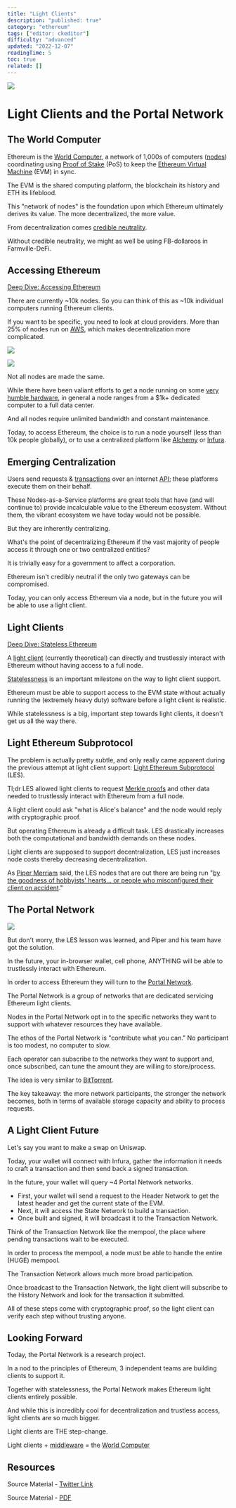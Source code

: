 ```yaml
---
title: "Light Clients"
description: "published: true"
category: "ethereum"
tags: ["editor: ckeditor"]
difficulty: "advanced"
updated: "2022-12-07"
readingTime: 5
toc: true
related: []
---
```


![](/images/light-client-1.jpeg)

# Light Clients and the Portal Network

## The World Computer

Ethereum is the [World Computer](/ethereum/world-computer), a network of 1,000s of computers ([nodes](/ethereum/network/node)) coordinating using [Proof of Stake](/ethereum/network/consensus/pos) (PoS) to keep the [Ethereum Virtual Machine](/ethereum/evm) (EVM) in sync.

The EVM is the shared computing platform, the blockchain its history and ETH its lifeblood.

This "network of nodes" is the foundation upon which Ethereum ultimately derives its value. The more decentralized, the more value.

From decentralization comes [credible neutrality](/concepts/credible-neutrality). 

Without credible neutrality, we might as well be using FB-dollaroos in Farmville-DeFi.

## Accessing Ethereum

[Deep Dive: Accessing Ethereum](/ethereum/network/node/accessing-ethereum)

There are currently ~10k nodes. So you can think of this as ~10k individual computers running Ethereum clients.

If you want to be specific, you need to look at cloud providers. More than 25% of nodes run on [AWS](https://aws.amazon.com/), which makes decentralization more complicated.

![](/images/light-client-2.jpeg)

![](/images/light-client-3.jpeg)

Not all nodes are made the same. 

While there have been valiant efforts to get a node running on some [very humble hardware](https://twitter.com/EthereumOnARM/status/1432251814402002948), in general a node ranges from a $1k+ dedicated computer to a full data center. 

And all nodes require unlimited bandwidth and constant maintenance.

Today, to access Ethereum, the choice is to run a node yourself (less than 10k people globally), or to use a centralized platform like [Alchemy](https://www.alchemy.com/) or [Infura](https://www.infura.io/).

## Emerging Centralization 

Users send requests & [transactions](/ethereum/blockchain/transaction) over an internet [API](/concepts/api); these platforms execute them on their behalf.

These Nodes-as-a-Service platforms are great tools that have (and will continue to) provide incalculable value to the Ethereum ecosystem. Without them, the vibrant ecosystem we have today would not be possible.

But they are inherently centralizing.

What's the point of decentralizing Ethereum if the vast majority of people access it through one or two centralized entities?

It is trivially easy for a government to affect a corporation. 

Ethereum isn't credibly neutral if the only two gateways can be compromised.

Today, you can only access Ethereum via a node, but in the future you will be able to use a light client.

## Light Clients

[Deep Dive: Stateless Ethereum](/ethereum/upgrades/statelessness)

A [light client](https://www.youtube.com/watch?v=ZHNrAXf3RDE) (currently theoretical) can directly and trustlessly interact with Ethereum without having access to a full node. 

[Statelessness](/ethereum/upgrades/statelessness/theory) is an important milestone on the way to light client support. 

Ethereum must be able to support access to the EVM state without actually running the (extremely heavy duty) software before a light client is realistic.

While statelessness is a big, important step towards light clients, it doesn't get us all the way there. 

## Light Ethereum Subprotocol

The problem is actually pretty subtle, and only really came apparent during the previous attempt at light client support: [Light Ethereum Subprotocol](https://github.com/ethereum/devp2p/blob/master/caps/les.md) (LES).

Tl;dr LES allowed light clients to request [Merkle proofs](/concepts/merkle-tree) and other data needed to trustlessly interact with Ethereum from a full node.

A light client could ask "what is Alice's balance" and the node would reply with cryptographic proof.

But operating Ethereum is already a difficult task. LES drastically increases both the computational and bandwidth demands on these nodes.

Light clients are supposed to support decentralization, LES just increases node costs thereby decreasing decentralization.

As [Piper Merriam](https://twitter.com/pipermerriam) said, the LES nodes that are out there are being run "[by the goodness of hobbyists' hearts... or people who misconfigured their client on accident](https://www.youtube.com/watch?v=0stc9jnQLXA)."

## The Portal Network

![](/images/light-client-4.jpeg)

But don't worry, the LES lesson was learned, and Piper and his team have got the solution.

In the future, your in-browser wallet, cell phone, ANYTHING will be able to trustlessly interact with Ethereum.

In order to access Ethereum they will turn to the [Portal Network](https://www.ethportal.net/).

The Portal Network is a group of networks that are dedicated servicing Ethereum light clients.

Nodes in the Portal Network opt in to the specific networks they want to support with whatever resources they have available.

The ethos of the Portal Network is "contribute what you can." No participant is too modest, no computer to slow. 

Each operator can subscribe to the networks they want to support and, once subscribed, can tune the amount they are willing to store/process.

The idea is very similar to [BitTorrent](https://en.wikipedia.org/wiki/BitTorrent).

The key takeaway: the more network participants, the stronger the network becomes, both in terms of available storage capacity and ability to process requests.

## A Light Client Future

Let's say you want to make a swap on Uniswap.

Today, your wallet will connect with Infura, gather the information it needs to craft a transaction and then send back a signed transaction.

In the future, your wallet will query ~4 Portal Network networks.

*   First, your wallet will send a request to the Header Network to get the latest header and get the current state of the EVM.
*   Next, it will access the State Network to build a transaction.
*   Once built and signed, it will broadcast it to the Transaction Network.

Think of the Transaction Network like the mempool, the place where pending transactions wait to be executed.

In order to process the mempool, a node must be able to handle the entire (HUGE) mempool. 

The Transaction Network allows much more broad participation.

Once broadcast to the Transaction Network, the light client will subscribe to the History Network and look for the transaction it submitted.

All of these steps come with cryptographic proof, so the light client can verify each step without trusting anyone.

## Looking Forward

Today, the Portal Network is a research project. 

In a nod to the principles of Ethereum, 3 independent teams are building clients to support it.

Together with statelessness, the Portal Network makes Ethereum light clients entirely possible.

And while this is incredibly cool for decentralization and trustless access, light clients are so much bigger. 

Light clients are THE step-change. 

Light clients + [middleware](/ethereum/upgrades/middleware) = the [World Computer](/ethereum/world-computer)

## Resources

Source Material - [Twitter Link](https://twitter.com/SalomonCrypto/status/1590511339658571776)

Source Material - [PDF](/twitter-pdf-2022-11-09_light_clients.pdf)
